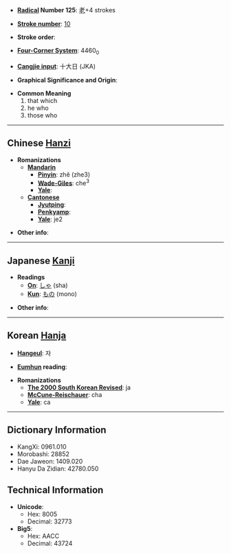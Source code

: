 * '''[[Wiktionary:Chinese radical index| Radical]] Number 125''': [[Wiktionary:Chinese radical index 老|老]]+4 strokes

* '''[[Wiktionary:Chinese total strokes index|Stroke number]]''': [[Wiktionary:Chinese total strokes index 10|10]]

* '''Stroke order''': 

* '''[[Wiktionary:Chinese four corner index|Four-Corner System]]''': 4460<sub>0</sub>

* '''[[Wiktionary:Chinese Cangjie index|Cangjie input]]''': 十大日 (JKA)

* '''Graphical Significance and Origin''': 

* '''Common Meaning'''
*#that which
*# he who
*# those who

----

== Chinese [[Hanzi]] ==

* '''Romanizations'''
** '''[[Mandarin]]'''
*** '''[[Pinyin]]''': zhě (zhe3)
*** '''[[Wade-Giles]]''': che<sup>3</sup>
*** '''[[Yale]]''': 
** '''[[Cantonese]]'''
*** '''[[Jyutping]]''':
*** '''[[Penkyamp]]''': 
*** '''[[Yale]]''': je2

* '''Other info''': 

----

== Japanese [[Kanji]] ==

* '''Readings'''
** '''[[On]]''': [[しゃ]] (sha)
** '''[[Kun]]''': [[もの]] (mono)

* '''Other info''':  

----

== Korean [[Hanja]] ==

* '''[[Hangeul]]''': 자

* '''[[Eumhun]] reading''': 

* '''Romanizations'''
** '''[[The 2000 South Korean Revised Romanization|The 2000 South Korean Revised]]''': ja
** '''[[McCune-Reischauer]]''': cha
** '''[[Yale]]''': ca

----

== Dictionary Information ==

* KangXi: 0961.010
* Morobashi: 28852
* Dae Jaweon: 1409.020
* Hanyu Da Zidian: 42780.050

== Technical Information ==

* '''Unicode''':
** Hex: 8005
** Decimal: 32773
* '''Big5''':
** Hex: AACC
** Decimal: 43724